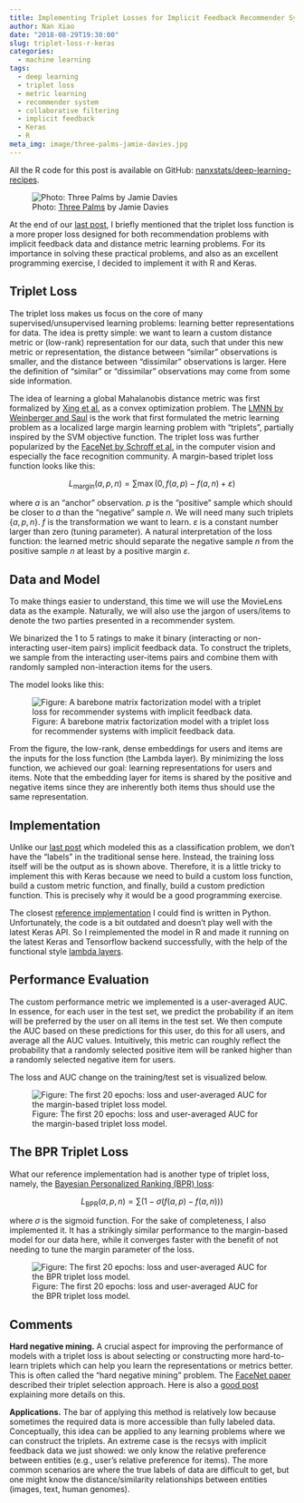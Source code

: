 ```yaml
---
title: Implementing Triplet Losses for Implicit Feedback Recommender Systems with R and Keras
author: Nan Xiao
date: "2018-08-29T19:30:00"
slug: triplet-loss-r-keras
categories:
  - machine learning
tags:
  - deep learning
  - triplet loss
  - metric learning
  - recommender system
  - collaborative filtering
  - implicit feedback
  - Keras
  - R
meta_img: image/three-palms-jamie-davies.jpg
---
```


All the R code for this post is available on GitHub: [nanxstats/deep-learning-recipes](https://github.com/nanxstats/deep-learning-recipes).

![Photo: [Three Palms](https://unsplash.com/photos/eZt5mvF7RcU) by Jamie Davies](/image/three-palms-jamie-davies.jpg)

At the end of our [last post](https://nanx.me/blog/post/recsys-binary-implicit-feedback-r-keras/), I briefly mentioned that the triplet loss function is a more proper loss designed for both recommendation problems with implicit feedback data and distance metric learning problems. For its importance in solving these practical problems, and also as an excellent programming exercise, I decided to implement it with R and Keras.

## Triplet Loss

The triplet loss makes us focus on the core of many supervised/unsupervised learning problems: learning better representations for data. The idea is pretty simple: we want to learn a custom distance metric or (low-rank) representation for our data, such that under this new metric or representation, the distance between "similar" observations is smaller, and the distance between "dissimilar" observations is larger. Here the definition of "similar" or "dissimilar" observations may come from some side information.

The idea of learning a global Mahalanobis distance metric was first formalized by [Xing et al.](https://dl.acm.org/doi/10.5555/2968618.2968683) as a convex optimization problem. The [LMNN by Weinberger and Saul](https://jmlr.csail.mit.edu/papers/volume10/weinberger09a/weinberger09a.pdf) is the work that first formulated the metric learning problem as a localized large margin learning problem with "triplets", partially inspired by the SVM objective function. The triplet loss was further popularized by the [FaceNet by Schroff et al.](https://arxiv.org/abs/1503.03832) in the computer vision and especially the face recognition community. A margin-based triplet loss function looks like this:

$$L_\text{margin}(a, p, n) = \sum \max(0, f(a, p) - f(a, n) + \varepsilon)$$

where $a$ is an "anchor" observation. $p$ is the "positive" sample which should be closer to $a$ than the "negative" sample $n$. We will need many such triplets $\{a, p, n\}$. $f$ is the transformation we want to learn. $\varepsilon$ is a constant number larger than zero (tuning parameter). A natural interpretation of the loss function: the learned metric should separate the negative sample $n$ from the positive sample $n$ at least by a positive margin $\varepsilon$.

## Data and Model

To make things easier to understand, this time we will use the MovieLens data as the example. Naturally, we will also use the jargon of users/items to denote the two parties presented in a recommender system.

We binarized the 1 to 5 ratings to make it binary (interacting or non-interacting user-item pairs) implicit feedback data. To construct the triplets, we sample from the interacting user-items pairs and combine them with randomly sampled non-interaction items for the users.

The model looks like this:

![Figure: A barebone matrix factorization model with a triplet loss for recommender systems with implicit feedback data.](triplet-loss-model-keras.png)

From the figure, the low-rank, dense embeddings for users and items are the inputs for the loss function (the Lambda layer). By minimizing the loss function, we achieved our goal: learning representations for users and items. Note that the embedding layer for items is shared by the positive and negative items since they are inherently both items thus should use the same representation.

## Implementation

Unlike our [last post](https://nanx.me/blog/post/recsys-binary-implicit-feedback-r-keras/) which modeled this as a classification problem, we don't have the "labels" in the traditional sense here. Instead, the training loss itself will be the output as is shown above. Therefore, it is a little tricky to implement this with Keras because we need to build a custom loss function, build a custom metric function, and finally, build a custom prediction function. This is precisely why it would be a good programming exercise.

The closest [reference implementation](https://github.com/maciejkula/triplet_recommendations_keras) I could find is written in Python. Unfortunately, the code is a bit outdated and doesn't play well with the latest Keras API. So I reimplemented the model in R and made it running on the latest Keras and Tensorflow backend successfully, with the help of the functional style [lambda layers](https://keras.io/api/layers/core_layers/lambda/).

## Performance Evaluation

The custom performance metric we implemented is a user-averaged AUC. In essence, for each user in the test set, we predict the probability if an item will be preferred by the user on all items in the test set. We then compute the AUC based on these predictions for this user, do this for all users, and average all the AUC values. Intuitively, this metric can roughly reflect the probability that a randomly selected positive item will be ranked higher than a randomly selected negative item for users.

The loss and AUC change on the training/test set is visualized below.

![Figure: The first 20 epochs: loss and user-averaged AUC for the margin-based triplet loss model.](triplet-loss-margin-movielens.png)

## The BPR Triplet Loss

What our reference implementation had is another type of triplet loss, namely, the [Bayesian Personalized Ranking (BPR) loss](https://arxiv.org/abs/1205.2618):

$$L_\text{BPR}(a, p, n) = \sum \big(1 - \sigma(f(a, p) - f(a, n)) \big)$$

where $\sigma$ is the sigmoid function. For the sake of completeness, I also implemented it. It has a strikingly similar performance to the margin-based model for our data here, while it converges faster with the benefit of not needing to tune the margin parameter of the loss.

![Figure: The first 20 epochs: loss and user-averaged AUC for the BPR triplet loss model.](triplet-loss-bpr-movielens.png)

## Comments

**Hard negative mining.** A crucial aspect for improving the performance of models with a triplet loss is about selecting or constructing more hard-to-learn triplets which can help you learn the representations or metrics better. This is often called the "hard negative mining" problem. The [FaceNet paper](https://arxiv.org/abs/1503.03832) described their triplet selection approach. Here is also a [good post](https://omoindrot.github.io/triplet-loss) explaining more details on this.

**Applications.** The bar of applying this method is relatively low because sometimes the required data is more accessible than fully labeled data. Conceptually, this idea can be applied to any learning problems where we can construct the triplets. An extreme case is the recsys with implicit feedback data we just showed: we only know the relative preference between entities (e.g., user's relative preference for items). The more common scenarios are where the true labels of data are difficult to get, but one might know the distance/similarity relationships between entities (images, text, human genomes).
